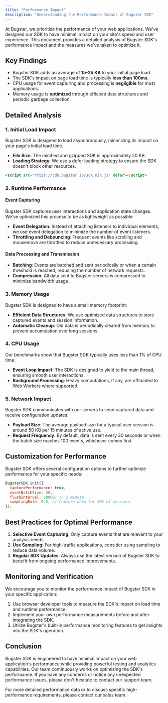 ```yaml
---
title: "Performance Impact"
description: "Understanding the Performance Impact of Bugster SDK"
---
```


At Bugster, we prioritize the performance of your web applications. We've designed our SDK to have minimal impact on your site's speed and user experience. This document provides a detailed analysis of Bugster SDK's performance impact and the measures we've taken to optimize it.

## Key Findings

- Bugster SDK adds an average of **15-25 KB** to your initial page load.
- The SDK's impact on page load time is typically **less than 100ms**.
- CPU usage for event capturing and processing is **negligible** for most applications.
- Memory usage is **optimized** through efficient data structures and periodic garbage collection.

## Detailed Analysis

### 1. Initial Load Impact

Bugster SDK is designed to load asynchronously, minimizing its impact on your page's initial load time.

- **File Size**: The minified and gzipped SDK is approximately 20 KB.
- **Loading Strategy**: We use a defer loading strategy to ensure the SDK doesn't block other resources.

```html
<script src="https://cdn.bugster.io/sdk.min.js" defer></script>
```

### 2. Runtime Performance

#### Event Capturing

Bugster SDK captures user interactions and application state changes. We've optimized this process to be as lightweight as possible:

- **Event Delegation**: Instead of attaching listeners to individual elements, we use event delegation to minimize the number of event listeners.
- **Throttling and Debouncing**: Frequent events like scrolling and mousemove are throttled to reduce unnecessary processing.

#### Data Processing and Transmission

- **Batching**: Events are batched and sent periodically or when a certain threshold is reached, reducing the number of network requests.
- **Compression**: All data sent to Bugster servers is compressed to minimize bandwidth usage.

### 3. Memory Usage

Bugster SDK is designed to have a small memory footprint:

- **Efficient Data Structures**: We use optimized data structures to store captured events and session information.
- **Automatic Cleanup**: Old data is periodically cleared from memory to prevent accumulation over long sessions.

### 4. CPU Usage

Our benchmarks show that Bugster SDK typically uses less than 1% of CPU time:

- **Event Loop Impact**: The SDK is designed to yield to the main thread, ensuring smooth user interactions.
- **Background Processing**: Heavy computations, if any, are offloaded to Web Workers where supported.

### 5. Network Impact

Bugster SDK communicates with our servers to send captured data and receive configuration updates:

- **Payload Size**: The average payload size for a typical user session is around 50 KB per 15 minutes of active use.
- **Request Frequency**: By default, data is sent every 30 seconds or when the batch size reaches 100 events, whichever comes first.

## Customization for Performance

Bugster SDK offers several configuration options to further optimize performance for your specific needs:

```javascript
BugsterSDK.init({
  capturePerformance: true,
  eventBatchSize: 50,
  flushInterval: 60000, // 1 minute
  samplingRate: 0.5, // Capture data for 50% of sessions
});
```

## Best Practices for Optimal Performance

1. **Selective Event Capturing**: Only capture events that are relevant to your analysis needs.
2. **Use Sampling**: For high-traffic applications, consider using sampling to reduce data volume.
3. **Regular SDK Updates**: Always use the latest version of Bugster SDK to benefit from ongoing performance improvements.

## Monitoring and Verification

We encourage you to monitor the performance impact of Bugster SDK in your specific application:

1. Use browser developer tools to measure the SDK's impact on load time and runtime performance.
2. Implement your own performance measurements before and after integrating the SDK.
3. Utilize Bugster's built-in performance monitoring features to get insights into the SDK's operation.

## Conclusion

Bugster SDK is engineered to have minimal impact on your web application's performance while providing powerful testing and analytics capabilities. Our team continuously works on optimizing the SDK's performance. If you have any concerns or notice any unexpected performance issues, please don't hesitate to contact our support team.

For more detailed performance data or to discuss specific high-performance requirements, please contact our sales team.
